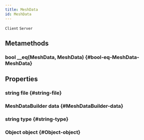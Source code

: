 ```yaml
---
title: MeshData
id: MeshData
---
```

`Client`
`Server`

## Metamethods

### bool __eq(MeshData, MeshData) {#bool-eq-MeshData-MeshData}

## Properties

### string file {#string-file}

### MeshDataBuilder data {#MeshDataBuilder-data}

### string type {#string-type}

### Object object {#Object-object}

